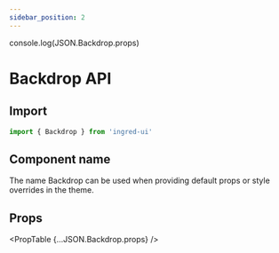```yaml
---
sidebar_position: 2
---
```


console.log(JSON.Backdrop.props)

# Backdrop API

## Import
```js
import { Backdrop } from 'ingred-ui'
```

## Component name
The name Backdrop can be used when providing default props or style overrides in the theme.

## Props

<PropTable {...JSON.Backdrop.props} />